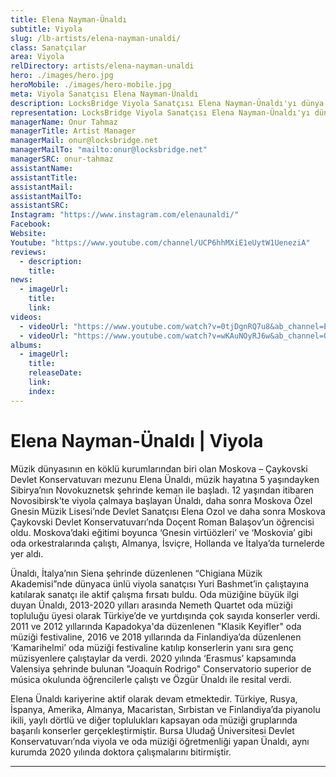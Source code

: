 ```yaml
---
title: Elena Nayman-Ünaldı
subtitle: Viyola
slug: /lb-artists/elena-nayman-unaldi/
class: Sanatçılar
area: Viyola
relDirectory: artists/elena-nayman-unaldi
hero: ./images/hero.jpg
heroMobile: ./images/hero-mobile.jpg
meta: Viyola Sanatçısı Elena Nayman-Ünaldı
description: LocksBridge Viyola Sanatçısı Elena Nayman-Ünaldı'yı dünya genelinde temsil ediyor.
representation: LocksBridge Viyola Sanatçısı Elena Nayman-Ünaldı'yı dünya genelinde temsil ediyor.
managerName: Onur Tahmaz
managerTitle: Artist Manager
managerMail: onur@locksbridge.net
managerMailTo: "mailto:onur@locksbridge.net"
managerSRC: onur-tahmaz
assistantName:
assistantTitle:
assistantMail:
assistantMailTo:
assistantSRC:
Instagram: "https://www.instagram.com/elenaunaldi/"
Facebook:
Website:
Youtube: "https://www.youtube.com/channel/UCP6hhMXiE1eUytW1UeneziA"
reviews:
  - description:
    title:
news:
  - imageUrl:
    title:
    link:
videos:
  - videoUrl: "https://www.youtube.com/watch?v=0tjDgnRQ7u8&ab_channel=ElenaNayman"
  - videoUrl: "https://www.youtube.com/watch?v=wKAuNOyRJ6w&ab_channel=OzgurUnaldi"
albums:
  - imageUrl:
    title:
    releaseDate:
    link:
    index:
---
```


# Elena Nayman-Ünaldı | Viyola

Müzik dünyasının en köklü kurumlarından biri olan Moskova – Çaykovski Devlet Konservatuvarı mezunu Elena Ünaldı, müzik hayatına 5 yaşındayken Sibirya’nın Novokuznetsk şehrinde keman ile başladı. 12 yaşından itibaren Novosibirsk’te viyola çalmaya başlayan Ünaldı, daha sonra Moskova Özel Gnesin Müzik Lisesi’nde Devlet Sanatçısı Elena Ozol ve daha sonra Moskova Çaykovski Devlet Konservatuvarı’nda Doçent Roman Balaşov’un öğrencisi oldu. Moskova’daki eğitimi boyunca ‘Gnesin virtüözleri’ ve ‘Moskovia’ gibi oda orkestralarında çalıştı, Almanya, İsviçre, Hollanda ve İtalya’da turnelerde yer aldı.

Ünaldı, İtalya’nın Siena şehrinde düzenlenen “Chigiana Müzik Akademisi”nde dünyaca ünlü viyola sanatçısı Yuri Bashmet’in çalıştayına katılarak sanatçı ile aktif çalışma fırsatı buldu. Oda müziğine büyük ilgi duyan Ünaldı, 2013-2020 yılları arasında Nemeth Quartet oda müziği topluluğu üyesi olarak Türkiye’de ve yurtdışında çok sayıda konserler verdi.  2011 ve 2012 yıllarında Kapadokya'da düzenlenen "Klasik Keyifler" oda müziği festivaline, 2016 ve 2018 yıllarında da Finlandiya’da düzenlenen ‘Kamarihelmi’ oda müziği festivaline katılıp konserlerin yanı sıra genç müzisyenlere çalıştaylar da verdi. 2020 yılında ‘Erasmus’ kapsamında Valensiya şehrinde bulunan "Joaquín Rodrigo" Conservatorio superior de música okulunda öğrencilerle çalıştı ve Özgür Ünaldı ile resital verdi.

Elena Ünaldı kariyerine aktif olarak devam etmektedir. Türkiye, Rusya, İspanya, Amerika, Almanya, Macaristan, Sırbistan ve Finlandiya’da piyanolu ikili, yaylı dörtlü ve diğer toplulukları kapsayan oda müziği gruplarında başarılı konserler gerçekleştirmiştir. Bursa Uludağ Üniversitesi Devlet Konservatuvarı’nda viyola ve oda müziği öğretmenliği yapan Ünaldı, aynı kurumda 2020 yılında doktora çalışmalarını bitirmiştir.

- - -

